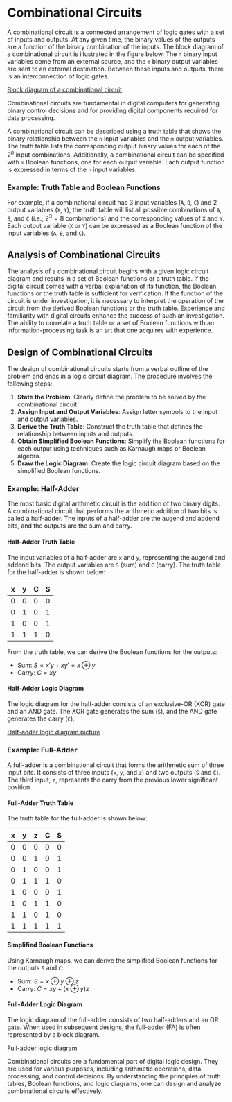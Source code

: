 # Combinational Circuits

A combinational circuit is a connected arrangement of logic gates with a set of inputs and outputs. At any given time, the binary values of the outputs are a function of the binary combination of the inputs. The block diagram of a combinational circuit is illustrated in the figure below. The `n` binary input variables come from an external source, and the `m` binary output variables are sent to an external destination. Between these inputs and outputs, there is an interconnection of logic gates.

[Block diagram of a combinational circuit](Fig1-15.png)

Combinational circuits are fundamental in digital computers for generating binary control decisions and for providing digital components required for data processing.

A combinational circuit can be described using a truth table that shows the binary relationship between the `n` input variables and the `m` output variables. The truth table lists the corresponding output binary values for each of the $2^n$ input combinations. Additionally, a combinational circuit can be specified with `m` Boolean functions, one for each output variable. Each output function is expressed in terms of the `n` input variables.

### Example: Truth Table and Boolean Functions

For example, if a combinational circuit has 3 input variables (`A`, `B`, `C`) and 2 output variables (`X`, `Y`), the truth table will list all possible combinations of `A`, `B`, and `C` (i.e., $2^3 = 8$ combinations) and the corresponding values of `X` and `Y`. Each output variable (`X` or `Y`) can be expressed as a Boolean function of the input variables (`A`, `B`, and `C`).

## Analysis of Combinational Circuits

The analysis of a combinational circuit begins with a given logic circuit diagram and results in a set of Boolean functions or a truth table. If the digital circuit comes with a verbal explanation of its function, the Boolean functions or the truth table is sufficient for verification. If the function of the circuit is under investigation, it is necessary to interpret the operation of the circuit from the derived Boolean functions or the truth table. Experience and familiarity with digital circuits enhance the success of such an investigation. The ability to correlate a truth table or a set of Boolean functions with an information-processing task is an art that one acquires with experience.

## Design of Combinational Circuits

The design of combinational circuits starts from a verbal outline of the problem and ends in a logic circuit diagram. The procedure involves the following steps:

1. **State the Problem**: Clearly define the problem to be solved by the combinational circuit.
2. **Assign Input and Output Variables**: Assign letter symbols to the input and output variables.
3. **Derive the Truth Table**: Construct the truth table that defines the relationship between inputs and outputs.
4. **Obtain Simplified Boolean Functions**: Simplify the Boolean functions for each output using techniques such as Karnaugh maps or Boolean algebra.
5. **Draw the Logic Diagram**: Create the logic circuit diagram based on the simplified Boolean functions.

### Example: Half-Adder

The most basic digital arithmetic circuit is the addition of two binary digits. A combinational circuit that performs the arithmetic addition of two bits is called a half-adder. The inputs of a half-adder are the augend and addend bits, and the outputs are the sum and carry.

#### Half-Adder Truth Table

The input variables of a half-adder are `x` and `y`, representing the augend and addend bits. The output variables are `S` (sum) and `C` (carry). The truth table for the half-adder is shown below:

| x   | y   | C   | S   |
| --- | --- | --- | --- |
| 0   | 0   | 0   | 0   |
| 0   | 1   | 0   | 1   |
| 1   | 0   | 0   | 1   |
| 1   | 1   | 1   | 0   |

From the truth table, we can derive the Boolean functions for the outputs:

- Sum: $S = x'y + xy' = x \oplus y$
- Carry: $C = xy$

#### Half-Adder Logic Diagram

The logic diagram for the half-adder consists of an exclusive-OR (XOR) gate and an AND gate. The XOR gate generates the sum (`S`), and the AND gate generates the carry (`C`).

[Half-adder logic diagram picture](Fig1-16.png)

### Example: Full-Adder

A full-adder is a combinational circuit that forms the arithmetic sum of three input bits. It consists of three inputs (`x`, `y`, and `z`) and two outputs (`S` and `C`). The third input, `z`, represents the carry from the previous lower significant position.

#### Full-Adder Truth Table

The truth table for the full-adder is shown below:

| x   | y   | z   | C   | S   |
| --- | --- | --- | --- | --- |
| 0   | 0   | 0   | 0   | 0   |
| 0   | 0   | 1   | 0   | 1   |
| 0   | 1   | 0   | 0   | 1   |
| 0   | 1   | 1   | 1   | 0   |
| 1   | 0   | 0   | 0   | 1   |
| 1   | 0   | 1   | 1   | 0   |
| 1   | 1   | 0   | 1   | 0   |
| 1   | 1   | 1   | 1   | 1   |

#### Simplified Boolean Functions

Using Karnaugh maps, we can derive the simplified Boolean functions for the outputs `S` and `C`:

- Sum: $S = x \oplus y \oplus z$
- Carry: $C = xy + (x \oplus y)z$

#### Full-Adder Logic Diagram

The logic diagram of the full-adder consists of two half-adders and an OR gate. When used in subsequent designs, the full-adder (FA) is often represented by a block diagram.

[Full-adder logic diagram](Fig1-18.png)

Combinational circuits are a fundamental part of digital logic design. They are used for various purposes, including arithmetic operations, data processing, and control decisions. By understanding the principles of truth tables, Boolean functions, and logic diagrams, one can design and analyze combinational circuits effectively.
